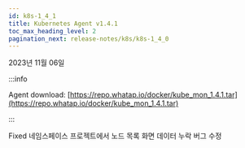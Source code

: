```yaml
---
id: k8s-1_4_1
title: Kubernetes Agent v1.4.1
toc_max_heading_level: 2
pagination_next: release-notes/k8s/k8s-1_4_0
---
```


2023년 11월 06일

:::info

Agent download: [https://repo.whatap.io/docker/kube_mon_1.4.1.tar](https://repo.whatap.io/docker/kube_mon_1.4.1.tar)

:::

<p><Status>Fixed</Status> 네임스페이스 프로젝트에서 노드 목록 화면 데이터 누락 버그 수정</p>
